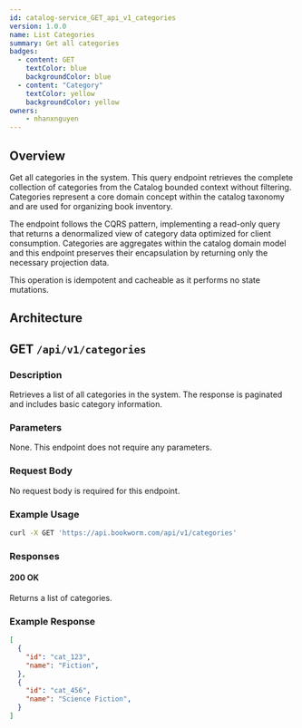 ```yaml
---
id: catalog-service_GET_api_v1_categories
version: 1.0.0
name: List Categories
summary: Get all categories
badges:
  - content: GET
    textColor: blue
    backgroundColor: blue
  - content: "Category"
    textColor: yellow
    backgroundColor: yellow
owners:
    - nhanxnguyen
---
```


## Overview

Get all categories in the system. This query endpoint retrieves the complete collection of categories from the Catalog bounded context without filtering. Categories represent a core domain concept within the catalog taxonomy and are used for organizing book inventory.

The endpoint follows the CQRS pattern, implementing a read-only query that returns a denormalized view of category data optimized for client consumption. Categories are aggregates within the catalog domain model and this endpoint preserves their encapsulation by returning only the necessary projection data.

This operation is idempotent and cacheable as it performs no state mutations.

## Architecture

<NodeGraph />

## GET `/api/v1/categories`

### Description

Retrieves a list of all categories in the system. The response is paginated and includes basic category information.

### Parameters

None. This endpoint does not require any parameters.

### Request Body

No request body is required for this endpoint.

### Example Usage

```bash
curl -X GET 'https://api.bookworm.com/api/v1/categories'
```

### Responses

#### <span className="text-green-500">200 OK</span>

Returns a list of categories.

<SchemaViewer file="response-200.json" maxHeight="500" id="response-200" />

### Example Response

```json title="200 OK"
[
  {
    "id": "cat_123",
    "name": "Fiction",
  },
  {
    "id": "cat_456",
    "name": "Science Fiction",
  }
]
```
